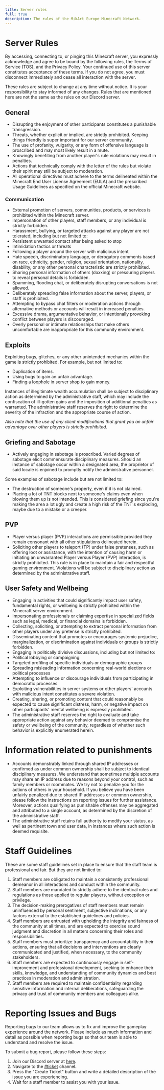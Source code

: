```yaml
---
title: Server rules
full: true
description: The rules of the MikArt Europe Minecraft Network.
---
```


# Server Rules

By accessing, connecting to, or pinging this Minecraft server, you expressly acknowledge and agree to be bound by the following rules,
the Terms of Service (TOS), and the Privacy Policy. Your continued use of this server constitutes acceptance of these terms.
If you do not agree, you must disconnect immediately and cease all interaction with the server.

<Callout type="warning">

These rules are subject to change at any time without notice. It is your responsibility to stay informed of any changes.
Rules that are mentioned here are not the same as the rules on our Discord server.

</Callout>

## General

- Disrupting the enjoyment of other participants constitutes a punishable transgression.
- Threats, whether explicit or implied, are strictly prohibited. Keeping things friendly is super important for our server community.
- The use of profanity, vulgarity, or any form of offensive language is proscribed and may most likely result in a mute.
- Knowingly benefiting from another player's rule violations may result in penalties.
- Actions that technically comply with the letter of the rules but violate their spirit may still be subject to moderation.
- All operational directives must adhere to the terms delineated within the Minecraft End User License Agreement (EULA)
  and the prescribed Usage Guidelines as specified on the official Minecraft website.

### Communication

- External promotion of servers, communities, products, or services is prohibited within the Minecraft server.
- Impersonation of other players, staff members, or any individual is strictly forbidden.
- Harassment, bullying, or targeted attacks against any player are not tolerated, including but not limited to:
- Persistent unwanted contact after being asked to stop
- Intimidation tactics or threats
- Following a player around the server with malicious intent
- Hate speech, discriminatory language, or derogatory comments based on race, ethnicity, gender, religion, sexual orientation, nationality, disability, or any other personal characteristic are strictly prohibited.
- Sharing personal information of others (doxxing) or pressuring players to reveal personal details is forbidden.
- Spamming, flooding chat, or deliberately disrupting conversations is not allowed.
- Deliberately spreading false information about the server, players, or staff is prohibited.
- Attempting to bypass chat filters or moderation actions through alternative methods or accounts will result in increased penalties.
- Excessive drama, argumentative behavior, or intentionally provoking conflict between players is discouraged.
- Overly personal or intimate relationships that make others uncomfortable are inappropriate for this community environment.

## Exploits

Exploiting bugs, glitches, or any other unintended mechanics within the game is strictly prohibited. For example, but not limited to:

- Duplication of items.
- Using bugs to gain an unfair advantage.
- Finding a loophole in server shop to gain money.

Instances of illegitimate wealth accumulation shall be subject to disciplinary action as determined by the administrative staff,
which may include the confiscation of ill-gotten gains and the imposition of additional penalties as warranted. The administrative staff
reserves the right to determine the severity of the infraction and the appropriate course of action.

_Also note that the use of any client modifications that grant you an unfair advantage over other players is strictly prohibited._

## Griefing and Sabotage

- Actively engaging in sabotage is proscribed. Varied degrees of sabotage elicit commensurate disciplinary measures.
  Should an instance of sabotage occur within a designated area, the proprietor of said locale is enjoined to promptly
  notify the administrative personnel.

Some examples of sabotage include but are not limited to:

- The destruction of someone's property, even if it is not claimed.
- Placing a lot of TNT blocks next to someone's claims even when blowing them up is not intended. This is considered griefing
  since you're making the area a lot ugly and create a high risk of the TNT's exploding, maybe due to a mistake or a creeper.

## PVP

- Player versus player (PVP) interactions are permissible provided they
  remain consonant with all other stipulations delineated herein.
- Soliciting other players to teleport (TP) under false pretenses, such as offering loot or assistance,
  with the intention of causing harm or initiating an unwarranted Player versus Player (PVP) interaction, is strictly prohibited.
  This rule is in place to maintain a fair and respectful gaming environment. Violations will be subject to disciplinary action as
  determined by the administrative staff.

## User Safety and Wellbeing

- Engaging in activities that could significantly impact user safety, fundamental rights, or wellbeing is strictly prohibited within the Minecraft server environment.
- Impersonating professionals or claiming expertise in specialized fields such as legal, medical, or financial domains is forbidden.
- Collecting, soliciting, or attempting to extract personal information from other players under any pretense is strictly prohibited.
- Disseminating content that promotes or encourages systemic prejudice, marginalization, or discrimination against individuals or groups is strictly forbidden.
- Engaging in politically divisive discussions, including but not limited to:
- Political lobbying or campaigning
- Targeted profiling of specific individuals or demographic groups
- Spreading misleading information concerning real-world elections or political processes
- Attempting to influence or discourage individuals from participating in democratic processes
- Exploiting vulnerabilities in server systems or other players' accounts with malicious intent constitutes a severe violation.
- Creating, sharing, or promoting content that could reasonably be expected to cause significant distress, harm, or negative impact on other participants' mental wellbeing is expressly prohibited.
- The administrative staff reserves the right to evaluate and take appropriate action against any behavior deemed to compromise the safety or wellbeing of the community, regardless of whether such behavior is explicitly enumerated herein.

# Information related to punishments

- Accounts demonstrably linked through shared IP addresses or confirmed as under common ownership shall be subject
  to identical disciplinary measures. We understand that sometimes multiple accounts may share an IP address due to
  reasons beyond your control, such as family members or roommates. We try not to penalize you for the actions of others
  in your household. If you believe you have been unfairly penalized due to shared IP addresses or common ownership,
  please follow the instructions on reporting issues for further assistance. Moreover, actions qualifying as punishable
  offenses may be aggregated and attributed to a single account, as determined by the discretion of the administrative staff.
- The administrative staff retains full authority to modify your status,
  as well as pertinent town and user data, in instances where such action is deemed requisite.

# Staff Guidelines

These are some staff guidelines set in place to ensure that the staff team is professional and fair. But they are not limited to:

1. Staff members are obligated to maintain a consistently professional demeanor in all interactions and conduct within the community.
2. Staff members are mandated to strictly adhere to the identical rules and regulations
   as those applied to regular players, without exception or privilege.
3. The decision-making prerogatives of staff members must remain uninfluenced by personal sentiment,
   subjective inclinations, or any factors external to the established guidelines and policies.
4. Staff members are entrusted with upholding the integrity and fairness of the community at all times,
   and are expected to exercise sound judgment and discretion in all matters concerning their roles and responsibilities.
5. Staff members must prioritize transparency and accountability in their actions, ensuring that all decisions and
   interventions are clearly communicated and justified, when necessary, to the community stakeholders.
6. Staff members are expected to continuously engage in self-improvement and professional development,
   seeking to enhance their skills, knowledge, and understanding of community dynamics and best practices in moderation and administration.
7. Staff members are required to maintain confidentiality regarding sensitive information and internal
   deliberations, safeguarding the privacy and trust of community members and colleagues alike.

# Reporting Issues and Bugs

Reporting bugs to our team allows us to fix and improve the gameplay experience around the network.
Please include as much information and detail as possible when reporting bugs
so that our team is able to understand and resolve the issue.

To submit a bug report, please follow these steps:

1. Join our Discord server at [here](https://discord.gg/SuXGbq24wA).
2. Navigate to the [#ticket](https://discord.com/channels/770634445370687519/1153306083289477140) channel.
3. Press the "Create Ticket" button and write a detailed description of the issue you are experiencing.
4. Wait for a staff member to assist you with your issue.
